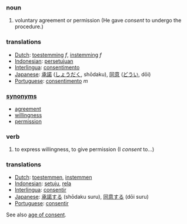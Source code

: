 ===noun===
#voluntary agreement or permission (He gave ''consent'' to undergo the procedure.)

===translations===
*[[Dutch]]: [[toestemming]] ''f'', [[instemming]] ''f''
*[[Indonesian]]: [[setuju|persetujuan]]
*[[Interlingua]]: [[consentimento]]
*[[Japanese]]: [[承諾]] ([[しょうだく]], shōdaku), [[同意]] ([[どうい]], dōi)
*[[Portuguese]]: [[consentimento]] ''m''

===[[synonym]]s===
*[[agreement]]
*[[willingness]]
*[[permission]]

===verb===
#to express willingness, to give permission (I ''consent'' to...)

===translations===
*[[Dutch]]: [[toestemmen]], [[instemmen]]
*[[Indonesian]]: [[setuju]], [[rela]]
*[[Interlingua]]: [[consentir]]
*[[Japanese]]: [[承諾する]] (shōdaku suru), [[同意する]] (dōi suru)
*[[Portuguese]]: [[consentir]]

See also [[age of consent]].